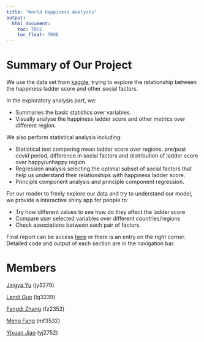```yaml
---
title: "World Happiness Analysis"
output: 
  html_document:
    toc: TRUE
    toc_float: TRUE
---
```


# Summary of Our Project
We use the data set from [kaggle](https://www.kaggle.com/datasets/ajaypalsinghlo/world-happiness-report-2021?resource=download&select=world-happiness-report.csv), trying to explore the relationship between the happiness ladder score and other social factors.

In the exploratory analysis part, we:

- Summaries the basic statistics over variables.
- Visually analyse the happiness ladder score and other metrics over different region.

We also perform statistical analysis including:

- Statistical test comparing mean ladder score over regions, pre/post covid period, difference in social factors and distribution of ladder score over happy/unhappy region.
- Regression analysis selecting the optimal subset of social factors that help us understand their relationships with happiness ladder score.
- Principle component analysis and principle component regression.

For our reader to freely explore our data and try to understand our model, we provide a interactive shiny app for people to:

- Try how different values to see how do they affect the ladder score
- Compare user selected variables over different countries/regions
- Check associations between each pair of factors.

Final report can be access [here](Report.html) or there is an entry on the right corner.
Detailed code and output of each section are in the navigation bar.

# Members
[Jingya Yu](https://jy3270.github.io/) (jy3270)

[Landi Guo](https://lllandiG.github.io/) (lg3239)

[Fengdi Zhang](https://fengdi-zhang.github.io/) (fz2352)

[Meng Fang](https://fmmeng0726.github.io/) (mf3532)

[Yixuan Jiao](https://yixuanjiao04.github.io/) (yj2752)
